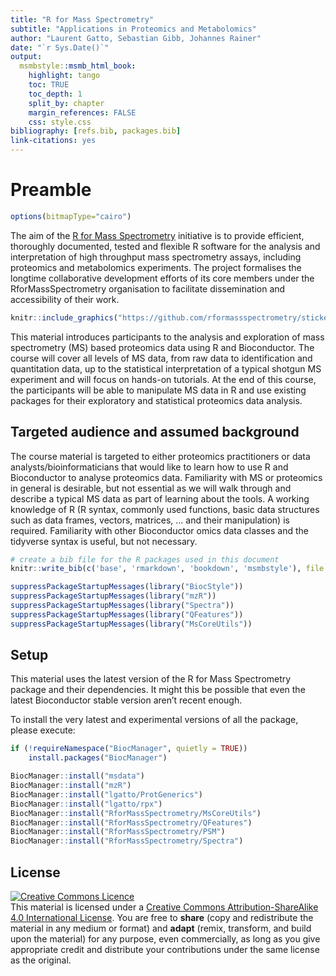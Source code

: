 ```yaml
---
title: "R for Mass Spectrometry"
subtitle: "Applications in Proteomics and Metabolomics"
author: "Laurent Gatto, Sebastian Gibb, Johannes Rainer"
date: "`r Sys.Date()`"
output:
  msmbstyle::msmb_html_book:
    highlight: tango
    toc: TRUE
    toc_depth: 1
    split_by: chapter
    margin_references: FALSE
    css: style.css
bibliography: [refs.bib, packages.bib]
link-citations: yes
---
```


# Preamble

```r
options(bitmapType="cairo")

```

The aim of the [R for Mass
Spectrometry](https://www.rformassspectrometry.org/) initiative is to
provide efficient, thoroughly documented, tested and flexible R
software for the analysis and interpretation of high throughput mass
spectrometry assays, including proteomics and metabolomics
experiments. The project formalises the longtime collaborative
development efforts of its core members under the RforMassSpectrometry
organisation to facilitate dissemination and accessibility of their
work.

```r
knitr::include_graphics("https://github.com/rformassspectrometry/stickers/raw/master/sticker/RforMassSpectrometry.png")
```

This material introduces participants to the analysis and exploration
of mass spectrometry (MS) based proteomics data using R and
Bioconductor. The course will cover all levels of MS data, from raw
data to identification and quantitation data, up to the statistical
interpretation of a typical shotgun MS experiment and will focus on
hands-on tutorials. At the end of this course, the participants will
be able to manipulate MS data in R and use existing packages for their
exploratory and statistical proteomics data analysis.

## Targeted audience and assumed background  {-}

The course material is targeted to either proteomics practitioners or
data analysts/bioinformaticians that would like to learn how to use R
and Bioconductor to analyse proteomics data. Familiarity with MS or
proteomics in general is desirable, but not essential as we will walk
through and describe a typical MS data as part of learning about the
tools. A working knowledge of R (R syntax, commonly used functions,
basic data structures such as data frames, vectors, matrices, ... and
their manipulation) is required. Familiarity with other Bioconductor
omics data classes and the tidyverse syntax is useful, but not
necessary.


```r
# create a bib file for the R packages used in this document
knitr::write_bib(c('base', 'rmarkdown', 'bookdown', 'msmbstyle'), file = 'skeleton.bib')
```

```r
suppressPackageStartupMessages(library("BiocStyle"))
suppressPackageStartupMessages(library("mzR"))
suppressPackageStartupMessages(library("Spectra"))
suppressPackageStartupMessages(library("QFeatures"))
suppressPackageStartupMessages(library("MsCoreUtils"))
```

## Setup {-}

This material uses the latest version of the R for Mass Spectrometry
package and their dependencies. It might this be possible that even
the latest Bioconductor stable version aren't recent enough.

To install the very latest and experimental versions of all the
package, please execute:

```r
if (!requireNamespace("BiocManager", quietly = TRUE))
    install.packages("BiocManager")

BiocManager::install("msdata")
BiocManager::install("mzR")
BiocManager::install("lgatto/ProtGenerics")
BiocManager::install("lgatto/rpx")
BiocManager::install("RforMassSpectrometry/MsCoreUtils")
BiocManager::install("RforMassSpectrometry/QFeatures")
BiocManager::install("RforMassSpectrometry/PSM")
BiocManager::install("RforMassSpectrometry/Spectra")
```


## License {-}

<a rel="license"
href="http://creativecommons.org/licenses/by-sa/4.0/"><img
alt="Creative Commons Licence" style="border-width:0"
src="https://i.creativecommons.org/l/by-sa/4.0/88x31.png" /></a><br
/>This material is licensed under a <a rel="license"
href="http://creativecommons.org/licenses/by-sa/4.0/">Creative Commons
Attribution-ShareAlike 4.0 International License</a>. You are free to
**share** (copy and redistribute the material in any medium or format)
and **adapt** (remix, transform, and build upon the material) for any
purpose, even commercially, as long as you give appropriate credit and
distribute your contributions under the same license as the original.
